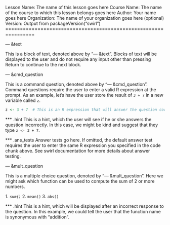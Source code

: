 Lesson Name:  The name of this lesson goes here
Course Name:  The name of the course to which this lesson belongs goes here
Author:       Your name goes here
Organization: The name of your organization goes here (optional)
Version:      Output from packageVersion("swirl")
================================================================

--- &text

This is a block of text, denoted above by "--- &text". Blocks of text will be displayed to the user and do not require any input other than pressing Return to continue to the next block.

--- &cmd_question

This is a command question, denoted above by "--- &cmd_question". Command questions require the user to enter a valid R expression at the prompt. As an example, let's have the user store the result of `3 + 7` in a new variable called `z`.

```r
z <- 3 + 7  # This is an R expression that will answer the question correctly
```

*** .hint
This is a hint, which the user will see if he or she answers the question incorrectly. In this case, we might be kind and suggest that they type `z <- 3 + 7`.

*** .ans_tests
Answer tests go here. If omitted, the default answer test requires the user to enter the same R expression you specified in the code chunk above. See swirl documentation for more details about answer testing.

--- &mult_question

This is a multiple choice question, denoted by "--- &mult_question". Here we might ask which function can be used to compute the sum of 2 or more numbers.

_1. `sum()`_
2. `mean()`
3. `abs()`

*** .hint
This is a hint, which will be displayed after an incorrect response to the question. In this example, we could tell the user that the function name is synonymous with "addition".















